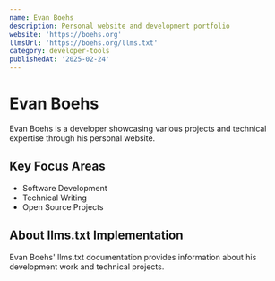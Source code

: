 ```yaml
---
name: Evan Boehs
description: Personal website and development portfolio
website: 'https://boehs.org'
llmsUrl: 'https://boehs.org/llms.txt'
category: developer-tools
publishedAt: '2025-02-24'
---
```


# Evan Boehs

Evan Boehs is a developer showcasing various projects and technical expertise through his personal website.

## Key Focus Areas

- Software Development
- Technical Writing
- Open Source Projects

## About llms.txt Implementation

Evan Boehs' llms.txt documentation provides information about his development work and technical projects.

